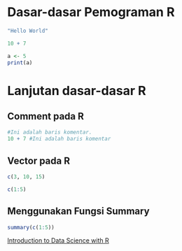 # Dasar-dasar Pemograman R

```r
"Hello World"
```

```r
10 + 7
```

```r
a <- 5
print(a)
```

# Lanjutan dasar-dasar R

## Comment pada R
```r
#Ini adalah baris komentar.
10 + 7 #Ini adalah baris komentar
```

## Vector pada R
```r
c(3, 10, 15)
```

```r
c(1:5)
```

## Menggunakan Fungsi Summary
```r
summary(c(1:5))
```

[Introduction to Data Science with R](https://academy.dqlab.id/certificate/pdf/DQLABBGINRVQFVFT)